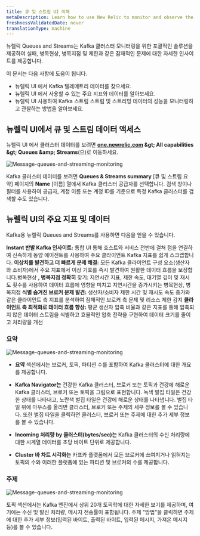 ```yaml
---
title: 큐 및 스트림 UI 이해
metaDescription: Learn how to use New Relic to monitor and observe the performance of your Kafka message queues and streaming data.
freshnessValidatedDate: never
translationType: machine
---
```


뉴렐릭 Queues and Streams는 Kafka 클러스터 모니터링을 위한 포괄적인 솔루션을 제공하여 실패, 병목현상, 병목지점 및 제한과 같은 잠재적인 문제에 대한 자세한 인사이트를 제공합니다.

이 문서는 다음 사항에 도움이 됩니다.

* 뉴렐릭 UI 에서 Kafka 텔레메트리 데이터를 찾으세요.
* 뉴렐릭 UI 에서 사용할 수 있는 주요 지표와 데이터를 알아보세요.
* 뉴렐릭 UI 사용하여 Kafka 스트림 스트림 및 스트리밍 데이터의 성능을 모니터링하고 관찰하는 방법을 알아보세요.

## 뉴렐릭 UI에서 큐 및 스트림 데이터 액세스

뉴렐릭 UI 에서 클러스터 데이터를 보려면 <DNT>**[one.newrelic.com](https://one.newrelic.com/) &amp;gt; All capabilities &amp;gt; Queues &amp;amp; Streams**</DNT>(으)로 이동하세요.

<img title="Message-queues-and-streaming-monitoring" alt="Message-queues-and-streaming-monitoring" src="/images/message-queues-streaming.webp" />

Kafka 클러스터 데이터를 보려면 **Queues &amp; Streams summary** \[큐 및 스트림 요약] 페이지의 **Name** \[이름] 열에서 Kafka 클러스터 공급자를 선택합니다. 검색 창이나 필터를 사용하여 공급자, 계정 이름 또는 계정 ID를 기준으로 특정 Kafka 클러스터를 검색할 수도 있습니다.

## 뉴렐릭 UI의 주요 지표 및 데이터

Kafka용 뉴렐릭 Queues and Streams를 사용하면 다음을 얻을 수 있습니다.

**Instant 반발 Kafka 인사이트:** 통합 UI 통해 호스트와 서비스 전반에 걸쳐 점을 연결하여 신속하게 동양 에이전트를 사용하여 주요 클라이언트 Kafka 지표를 쉽게 스크랩합니다. **이상치를 발견하고 더 빠르게 문제 해결:** 모든 Kafka 클라이언트 구성 요소(생산자와 소비자)에서 주요 지표에서 이상 기호를 즉시 발견하여 원활한 데이터 흐름을 보장합니다.병목현상 **, 병목지점 정확히** 찾기: 지연시간 지표, 제한 속도, 대기열 깊이 및 재시도 횟수를 사용하여 데이터 흐름에 영향을 미치고 지연시간을 증가시키는 병목현상, 병목지점 **식별 숨겨진 브로커 문제 발견:** 생산자/소비자 제한 시간 및 재시도 속도 증가와 같은 클라이언트 측 지표를 분석하여 잠재적인 브로커 측 문제 및 리소스 제한 감지 **클라이언트 측 최적화로 데이터 흐름 향상:** 평균 생산자 압축 비율과 같은 지표를 통해 압축되지 않은 데이터 스트림을 식별하고 효율적인 압축 전략을 구현하여 데이터 크기를 줄이고 처리량을 개선

### 요약

<img title="Message-queues-and-streaming-monitoring" alt="Message-queues-and-streaming-monitoring" src="/images/kafka-monitoring.webp" />

* **요약** 섹션에서는 브로커, 토픽, 파티션 수를 포함하여 Kafka 클러스터에 대한 개요를 제공합니다.

* **Kafka Navigator는** 건강한 Kafka 클러스터, 브로커 또는 토픽과 건강에 해로운 Kafka 클러스터, 브로커 또는 토픽을 그림으로 표현합니다. 녹색 벌집 타일은 건강한 상태를 나타내고, 노란색 벌집 타일은 건강에 해로운 상태를 나타냅니다. 벌집 타일 위에 마우스를 올리면 클러스터, 브로커 또는 주제의 세부 정보를 볼 수 있습니다. 또한 벌집 타일을 클릭하면 클러스터, 브로커 또는 주제에 대한 추가 세부 정보를 볼 수 있습니다.

* **Incoming 처리량 by 클러스터(bytes/sec)는** Kafka 클러스터의 수신 처리량에 대한 시계열 데이터를 초당 바이트 단위로 제공합니다.

* **Cluster 바 차트 시각화는** 카프카 플랫폼에서 모든 브로커에 쓰여지거나 읽혀지는 토픽의 수와 이러한 플랫폼에 있는 파티션 및 브로커의 수를 제공합니다.

### 주제

<img title="Message-queues-and-streaming-monitoring" alt="Message-queues-and-streaming-monitoring" src="/images/kafka-topics.webp" />

토픽 섹션에서는 Kafka 엔진에서 상위 20개 토픽학에 대한 자세한 보기를 제공하며, 여기에는 수신 및 발신 처리량, 메시지 전송률이 포함됩니다. 주제 &quot;방법&quot;을 클릭하면 주제에 대한 추가 세부 정보(입력된 바이트, 출력된 바이트, 입력된 메시지, 가져온 메시지 등)를 볼 수 있습니다.